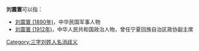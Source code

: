 '''刘震寰'''可以指：
* [[刘震寰_(1890年)|刘震寰 (1890年)]]，中华民国军事人物
* [[刘震寰_(1912年)|刘震寰 (1912年)]]，中华人民共和国政治人物，曾任宁夏回族自治区政协副主席

{{disambig}}

[[Category:三字刘姓人名消歧义|Category:三字刘姓人名消歧义]]